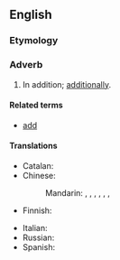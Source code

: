 ==English==

===Etymology===
{{suffix|added|ly|lang=en}}

===Adverb===
{{en-adv|-}}

# In addition; [[additionally]].

====Related terms====
* [[add]]

====Translations====
{{trans-top|in addition}}
* Catalan: {{t|ca|a més}}
* Chinese:
*: Mandarin: {{t+|cmn|並且|sc=Hani}}, {{t+|cmn|并且|tr=bìngqiě|sc=Hani}}, {{t+|cmn|而且|tr=érqiě|sc=Hani}}, {{t+|cmn|還有|sc=Hani}}, {{t+|cmn|还有|tr=háiyǒu|sc=Hani}}, {{t+|cmn|況且|sc=Hani}}, {{t+|cmn|况且|tr=kuàngqiě|sc=Hani}}
* Finnish: {{t+|fi|lisäksi}}
{{trans-mid}}
* Italian: {{t|it|addizionalmente}}
* Russian: {{t+|ru|доба́вочно}}
* Spanish: {{t+|es|también}}
{{trans-bottom}}